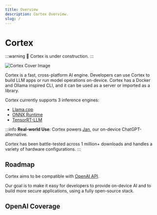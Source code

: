 ```yaml
---
title: Overview
description: Cortex Overview.
slug: /
---
```



# Cortex

:::warning
🚧 Cortex is under construction.
:::

![Cortex Cover Image](/img/docs/cortex-cover.png)

Cortex is a fast, cross-platform AI engine. Developers can use Cortex to build LLM apps or run model operations on-device. Cortex has a Docker and Ollama inspired CLI, and it can be used as a server or imported as a library.

Cortex currently supports 3 inference engines:

- [Llama.cpp](https://github.com/ggerganov/llama.cpp)
- [ONNX Runtime](https://github.com/microsoft/onnxruntime)
- [TensorRT-LLM](https://github.com/NVIDIA/TensorRT-LLM)

:::info
**Real-world Use**: Cortex powers [Jan](https://jan.ai), our on-device ChatGPT-alternative.

Cortex has been battle-tested across 1 million+ downloads and handles a variety of hardware configurations.
:::

## Roadmap

Cortex aims to be compatible with [OpenAI API](https://platform.openai.com/docs/api-reference).

Our goal is to make it easy for developers to provide on-device AI and to build more secure applications, using a fully open-source stack.

## OpenAI Coverage

<OAICoverage /> 
